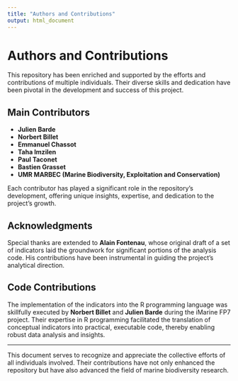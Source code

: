 ```yaml
---
title: "Authors and Contributions"
output: html_document
---
```

  
# Authors and Contributions
  
This repository has been enriched and supported by the efforts and contributions of multiple individuals. Their diverse skills and dedication have been pivotal in the development and success of this project.

## Main Contributors

- **Julien Barde**
- **Norbert Billet**
- **Emmanuel Chassot**
- **Taha Imzilen**
- **Paul Taconet**
- **Bastien Grasset**
- **UMR MARBEC (Marine Biodiversity, Exploitation and Conservation)**
  
Each contributor has played a significant role in the repository's development, offering unique insights, expertise, and dedication to the project's growth.

## Acknowledgments

Special thanks are extended to **Alain Fontenau**, whose original draft of a set of indicators laid the groundwork for significant portions of the analysis code. His contributions have been instrumental in guiding the project's analytical direction.

## Code Contributions

The implementation of the indicators into the R programming language was skillfully executed by **Norbert Billet** and **Julien Barde** during the iMarine FP7 project. Their expertise in R programming facilitated the translation of conceptual indicators into practical, executable code, thereby enabling robust data analysis and insights.

---

This document serves to recognize and appreciate the collective efforts of all individuals involved. Their contributions have not only enhanced the repository but have also advanced the field of marine biodiversity research.
